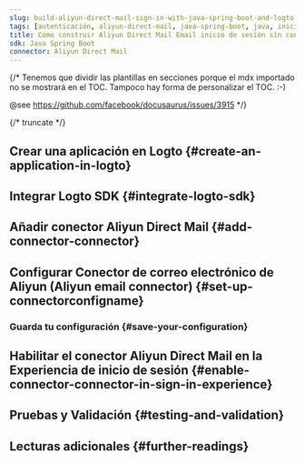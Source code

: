 ```yaml
---
slug: build-aliyun-direct-mail-sign-in-with-java-spring-boot-and-logto
tags: [autenticación, aliyun-direct-mail, java-spring-boot, java, inicio-de-sesión-sin-contraseña, inicio-de-sesión, login]
title: Cómo construir Aliyun Direct Mail Email inicio de sesión sin contraseña con Java Spring Boot
sdk: Java Spring Boot
connector: Aliyun Direct Mail
---
```


{/*
  Tenemos que dividir las plantillas en secciones porque el mdx importado no se mostrará en el TOC.
  Tampoco hay forma de personalizar el TOC. :-)

  @see https://github.com/facebook/docusaurus/issues/3915
*/}



{/* truncate */}

<Intro connector={connector} sdk="Java Spring Boot" link="https://spring.io/projects/spring-boot" />

## Crear una aplicación en Logto \{#create-an-application-in-logto}

<CreateApplication type="Aplicación web tradicional (Traditional web)" framework="Java Spring Boot" />

## Integrar Logto SDK \{#integrate-logto-sdk}

<IntegrateSdk />

## Añadir conector Aliyun Direct Mail \{#add-connector-connector}

<AddPasswordlessConnector
  connector={connector}
  connectorType="Email"
  passwordlessSignUpIdentifier="Dirección de correo electrónico (Email address)"
/>

## Configurar Conector de correo electrónico de Aliyun (Aliyun email connector) \{#set-up-connectorconfigname}

<ConnectorGuide />

### Guarda tu configuración \{#save-your-configuration}

<SaveYourConfiguration connector={connector} />

## Habilitar el conector Aliyun Direct Mail en la Experiencia de inicio de sesión \{#enable-connector-connector-in-sign-in-experience}

<EnablePasswordlessConnector
  connectorType="Email"
  passwordlessSignUpIdentifier="Dirección de correo electrónico (Email address)"
/>

## Pruebas y Validación \{#testing-and-validation}

<TestingAndValidation connector={connector} sdk="Java Spring Boot" />

## Lecturas adicionales \{#further-readings}

<FurtherReadings />
